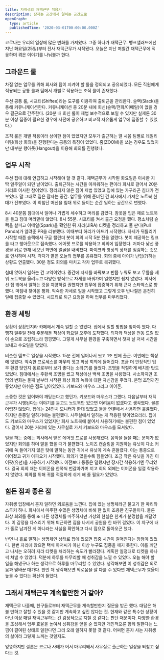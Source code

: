 ```yaml
---
title: 자취생의 재택근무 적응기
description: 잠자는 공간에서 일하는 공간으로
openGraph:
  type: article
  publishedTime: '2020-03-01T00:00:00.000Z'
---
```


코로나는 우리의 일상에 많은 변화를 가져왔다. 그중 하나가 재택근무. 뱅크샐러드에선 지난 화요일(25일)부터 전사 재택근무가 시작됐다. 오늘은 지난 며칠간 재택근무에 적응하며 겪은 이야기를 나눠볼까 한다.

## 그라운드 룰

차질 없는 업무를 위해 회사와 팀이 지켜야 할 룰을 정의되고 공유되었다. 모든 직원에게 적용되는 공통 룰과 팀에서 개별로 적용하는 조직 룰이 존재했다.

우선 공통 룰, 시프티(Shiftee)라는 도구를 이용하여 출퇴근을 관리한다. 슬랙(Slack)을 통해 커뮤니케이션한다. 커뮤니케이션 중 20분 내에 회신(슬랙/전화/이메일)이 없을 경우 결근으로 간주한다. (20분 내 회신 룰이 제법 보수적으로 보일 수 있지만 실제론 30분 이상 집중이 필요한 경우에 사전에 공유하고 비교적 자유롭게 업무에 집중할 수 있었다.)

조직 룰은 개별 적용이라 상이한 점이 있었지만 모두가 출근하는 열 시쯤 팀별로 데일리 미팅(화상 회의)을 진행한다는 공통의 특징이 있었다. 줌(ZOOM)을 쓰는 경우도 있었지만 대부분 행아웃(Hangout)을 이용해 회의를 진행했다.

## 업무 시작

우선 집에 대해 언급하고 시작해야 할 것 같다. 재택근무가 시작된 화요일은 이사한 지 딱 일주일이 되던 날이었다. 출퇴근하는 시간을 아까워하는 편이라 회사로 걸어서 20분 거리로 이사한 참이었다. 정리되지 않은 짐이 제법 있었고 집에 있는 가구라곤 침대가 전부였다. 말 그대로 집은 잠자는 공간. 업무를 위해 준비된 건 회사에서 가져온 노트북 한대가 전부였다. 이 최첨단 머신을 침대 위로 들이는 순간 일하는 공간으로 변했다.

8시 40분쯤 침대에서 일어나 가볍게 세수하고 머리를 감았다. 잠옷을 입은 채로 노트북을 들고 침대 머리맡에 앉았다. 8시 55분. 시프티를 켜서 출근 요청을 했다. 평소처럼 슬랙을 살피고 이메일(Spark)을 확인한 뒤 지라(JIRA) 티켓을 정리하고 풀 판다(Pull Panda)가 알려준 PR을 리뷰했다. 이때부터 허리가 아프기 시작했다. 자세가 뒤틀리기 시작할 때쯤 슬랙에서 구글 캘린더 봇이 회의 시작 5분 전을 알렸다. 봇이 제공하는 링크를 타고 행아웃으로 접속했다. 에어팟 프로를 착용하고 회의에 입장했다. 저마다 낯선 풍경을 뒤로 한채 네모난 화면에 얼굴을 내비쳤다. 마이크와 영상의 상태를 점검하는 것으로 인사하며 시작. 각자가 맡은 오늘의 업무를 공유했다. 회의 중에 아이가 난입(?)하는 상황도 연출됐다. 30분 정도 회의를 마치고 각자 업무로 복귀했다.

침대 앉아서 일하는 건 고역이었다. 중간에 자세를 바꿔보고 반쯤 누워도 보고 무릎을 세워 노트북을 올려두고 다양한 방식으로 자세를 바꿔가며 일했지만 쉽지 않았다. 회사에선 집 밖에서 일하는 것을 지양하길 권했지만 업무에 집중하기 위해 근처 스타벅스로 향했다. 마침내 찾아온 평화. 익숙한 자세로 일을 시작했고 그렇게 오후 반나절은 온전히 일에 집중할 수 있었다. 시프티로 퇴근 요청을 하며 업무를 마무리했다.

## 환경 세팅

상황이 상황인지라 카페에서 계속 일할 순 없었다. 집에서 일할 방법을 찾아야 했다. 다행히 일주일 전에 주문해둔 책상이 화요일 오후에 도착했다. 의자와 책상을 전동 드릴 없이 손으로 조립하느라 낑낑댔다. 그렇게 사무실 환경을 구축하면서 첫째 날 저녁 시간을 보내고 수요일을 맞았다.

비슷한 템포로 일상을 시작했다. 15분 전에 일어나서 씻고 1초 만에 출근. 이번에는 책상에 앉았다. 익숙한 프로세스를 마무리 짓고 화상 회의에 들어갔다. 조금 더 안정적인 업무 환경 탓인지 동료로부터 보기 좋다는 소리(?)를 들었다. 조명을 적절하게 배치한 탓도 있었다. 침대에서는 주황색 조명을 썼고 책상에선 백색 조명을 사용했다. 사소하지만 조명의 변화는 둘째 날부터 시작된 화상 회의 녹화에 대한 자신감을 주었다. 분명 조명까진 좋았지만 아쉬운 점도 남아있었다. 키보드와 마우스 그리고 이어폰.

소중한 것은 잃어봐야 깨닫는다고 했던가. 키보드와 마우스가 그랬다. 다음날부터 재택근무가 시행된다는 이야기를 듣고도 노트북만 있으면 어려움이 없겠다고 생각했다. 물론 어렵진 않았다. 집에는 24인치 모니터가 한대 있었고 둘을 연결에서 사용하면 훌륭했다. 하지만 온종일 일하기에는 불편했다. 사무실에서 일하는 게 적응된 탓이었으리라. 집에도 키보드와 마우스가 있었지만 회사 노트북에 붙여서 사용하기에는 불편한 점이 있었다. 걸어서 20분 거리에 있는 사무실로 가서 키보드와 마우스를 모셔왔다.

일을 하는 중에는 회사에서 받은 에어팟 프로를 사용해왔다. 음악을 들을 때는 문제가 없었지만 회의를 하며 말을 했을 때가 불편했다. 노이즈 캔슬링을 지원하는 유닛이 다소 커 귀에 쏙 들어가지 않은 탓에 말하는 동안 귀에서 유닛이 계속 흔들렸다. 이는 통증으로 이어졌고 귀가 아파오기 시작했다. 회의가 많을수록 힘들었다. 조금 작은 유닛을 가진 이어팟(유선)을 사용하기 시작했다. 이전보다 통증은 덜했지만 장시간 착용하기엔 무리였다. 결국 회의 때는 이어폰을 한쪽씩 번갈아가며 끼고 회의 외에는 이어폰을 일절 착용하지 않았다. 회의를 위해 귀를 적절하게 쉬게 해 줄 필요가 있었다.

## 힘든 점과 좋은 점

자취생 입장에서 혼자 일하면 외로움을 느낀다. 집에 있는 생명체라곤 물고기 한 마리와 스투키 하나. 회사에서 마주한 수많은 생명체에 비해 한 없이 조용한 친구들이다. 물론 화상 회의를 통해 또 다른 생명체를 마주하지만 가상의 현실은 한계가 분명함을 깨달았다. 이 감정을 다스리기 위해 퇴근하면 집을 나서서 공원을 한 바퀴 걸었다. 이 지구에 내가 홀로 남겨진 게 아니라는 사실을 확인하고 다시 집으로 돌아오곤 했다.

반면 나 홀로 말하는 생명체인 상태로 집에 있으면 집중 시간이 길어진다는 장점이 있었다. 한번 자리에 앉으면 택배 아저씨가 아닌 이상 누구도 집중을 깨지 못한다. 이를 깨닫고 나서는 오히려 지라 티켓을 처리하는 속도가 빨라졌다. 계획한 일정대로 티켓을 하나씩 쳐낼 수 있었다. 덕분에 하루를 마무리할 때 성취감을 느낄 수 있었다. 오늘 해야 할 일을 해냈구나 하는 생각으로 하루를 마무리할 수 있었다. 생각해보면 이 성취감은 외로움과 맞바꾼 대가다. 한번 더 생각해보면 외로움을 잘 다룰 수 있다면 재택근무가 효율이 높을 수 있다는 확신이 들었다.

## 그래서 재택근무 계속할만한 거 같아?

재택근무 나흘째, 친구들로부터 재택근무를 계속할만한지 질문을 받곤 했다. 대답은 해볼 만하고 잘할 수 있을 것 같지만 계속하고 싶진 않다는 것. 현재와 같은 특수한 상황이 아닌 이상 매일 재택근무하는 건 감정적으로 지칠 것 같다는 판단 때문이다. 다양한 환경을 조성해서 업무 효율을 높여서 성취감을 얻을 순 있지만 개인적으론 함께 일한다는 느낌이 결여된 상태로 일한다면 그리 오래 일하지 못할 것 같다. 어쩌면 혼자 사는 자취생의 삶이라 그렇게 느끼는 것일지도.

엉뚱하지만 결론은 코로나 사태가 어서 마무리돼서 사무실로 출근하는 일상을 되찾고 싶다는 것.
